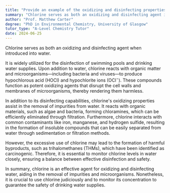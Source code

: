 ```yaml
---
title: "Provide an example of the oxidizing and disinfecting properties of chlorine in water"
summary: "Chlorine serves as both an oxidizing and disinfecting agent in water, effectively purifying it by eliminating harmful microorganisms and contaminants."
author: "Prof. Matthew Carter"
degree: "PhD in Environmental Chemistry, University of Glasgow"
tutor_type: "A-Level Chemistry Tutor"
date: 2024-06-25
---
```


Chlorine serves as both an oxidizing and disinfecting agent when introduced into water.

It is widely utilized for the disinfection of swimming pools and drinking water supplies. Upon addition to water, chlorine reacts with organic matter and microorganisms—including bacteria and viruses—to produce hypochlorous acid ($\text{HOCl}$) and hypochlorite ions ($\text{OCl}^-$). These compounds function as potent oxidizing agents that disrupt the cell walls and membranes of microorganisms, thereby rendering them harmless.

In addition to its disinfecting capabilities, chlorine's oxidizing properties assist in the removal of impurities from water. It reacts with organic materials, such as algae and bacteria, forming chloramines, which can be efficiently eliminated through filtration. Furthermore, chlorine interacts with common contaminants like iron, manganese, and hydrogen sulfide, resulting in the formation of insoluble compounds that can be easily separated from water through sedimentation or filtration methods.

However, the excessive use of chlorine may lead to the formation of harmful byproducts, such as trihalomethanes (THMs), which have been identified as carcinogenic. Therefore, it is essential to monitor chlorine levels in water closely, ensuring a balance between effective disinfection and safety.

In summary, chlorine is an effective agent for oxidizing and disinfecting water, aiding in the removal of impurities and microorganisms. Nonetheless, it is crucial to use chlorine judiciously and to monitor its concentration to guarantee the safety of drinking water supplies.
    